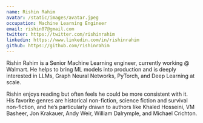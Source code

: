 ```yaml
---
name: Rishin Rahim
avatar: /static/images/avatar.jpeg
occupation: Machine Learning Engineer
email: rishin07@gmail.com
twitter: https://twitter.com/rishinrahim
linkedin: https://www.linkedin.com/in/rishinrahim
github: https://github.com/rishinrahim
---
```


Rishin Rahim is a Senior Machine Learning engineer, currently working @ Walmart. He helps to bring ML models into production and is deeply interested in LLMs, Graph Neural Networks, PyTorch, and Deep Learning at scale.

Rishin enjoys reading but often feels he could be more consistent with it. His favorite genres are historical non-fiction, science fiction and survival non-fiction, and he’s particularly drawn to authors like
Khaled Hosseini, VM Basheer, Jon Krakauer, Andy Weir, William Dalrymple, and Michael Crichton.




